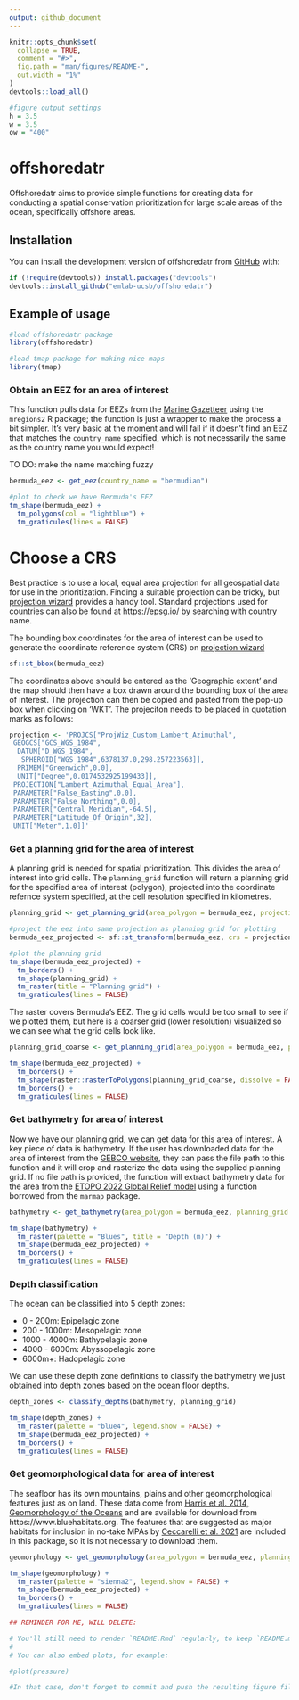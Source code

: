 ```yaml
---
output: github_document
---
```


<!-- README.md is generated from README.Rmd. Please edit that file -->

```r
knitr::opts_chunk$set(
  collapse = TRUE,
  comment = "#>",
  fig.path = "man/figures/README-",
  out.width = "1%"
)
devtools::load_all()

#figure output settings
h = 3.5
w = 3.5
ow = "400"
```

# offshoredatr

<!-- badges: start -->
<!-- badges: end -->

Offshoredatr aims to provide simple functions for creating data for conducting a spatial conservation prioritization for large scale areas of the ocean, specifically offshore areas.

## Installation

You can install the development version of offshoredatr from [GitHub](https://github.com/) with:

```r
if (!require(devtools)) install.packages("devtools")
devtools::install_github("emlab-ucsb/offshoredatr")
```

## Example of usage

```r
#load offshoredatr package
library(offshoredatr)
```
```r
#load tmap package for making nice maps
library(tmap)
```

### Obtain an EEZ for an area of interest

This function pulls data for EEZs from the [Marine Gazetteer](https://marineregions.org/gazetteer.php) using the `mregions2` R package; the function is just a wrapper to make the process a bit simpler. It's very basic at the moment and will fail if it doesn't find an EEZ that matches the `country_name` specified, which is not necessarily the same as the country name you would expect! 

TO DO: make the name matching fuzzy

```r
bermuda_eez <- get_eez(country_name = "bermudian")

#plot to check we have Bermuda's EEZ
tm_shape(bermuda_eez) +
  tm_polygons(col = "lightblue") +
  tm_graticules(lines = FALSE)
```

# Choose a CRS

Best practice is to use a local, equal area projection for all geospatial data for use in the prioritization. Finding a suitable projection can be tricky, but [projection wizard](https://projectionwizard.org) provides a handy tool. Standard projections used for countries can also be found at https://epsg.io/ by searching with country name. 

The bounding box coordinates for the area of interest can be used to generate the coordinate reference system (CRS) on [projection wizard](https://projectionwizard.org)

```r
sf::st_bbox(bermuda_eez)
```

The coordinates above should be entered as the 'Geographic extent' and the map should then have a box drawn around the bounding box of the area of interest. The projection can then be copied and pasted from the pop-up box when clicking on 'WKT'. The projeciton needs to be placed in quotation marks as follows:

```r
projection <- 'PROJCS["ProjWiz_Custom_Lambert_Azimuthal",
 GEOGCS["GCS_WGS_1984",
  DATUM["D_WGS_1984",
   SPHEROID["WGS_1984",6378137.0,298.257223563]],
  PRIMEM["Greenwich",0.0],
  UNIT["Degree",0.0174532925199433]],
 PROJECTION["Lambert_Azimuthal_Equal_Area"],
 PARAMETER["False_Easting",0.0],
 PARAMETER["False_Northing",0.0],
 PARAMETER["Central_Meridian",-64.5],
 PARAMETER["Latitude_Of_Origin",32],
 UNIT["Meter",1.0]]'
```


### Get a planning grid for the area of interest

A planning grid is needed for spatial prioritization. This divides the area of interest into grid cells. The `planning_grid` function will return a planning grid for the specified area of interest (polygon), projected into the coordinate refernce system specified, at the cell resolution specified in kilometres.

```r
planning_grid <- get_planning_grid(area_polygon = bermuda_eez, projection_crs = projection, resolution_km = 5)

#project the eez into same projection as planning grid for plotting
bermuda_eez_projected <- sf::st_transform(bermuda_eez, crs = projection)

#plot the planning grid
tm_shape(bermuda_eez_projected) +
  tm_borders() +
  tm_shape(planning_grid) +
  tm_raster(title = "Planning grid") + 
  tm_graticules(lines = FALSE)
```

The raster covers Bermuda's EEZ. The grid cells would be too small to see if we plotted them, but here is a coarser grid (lower resolution) visualized so we can see what the grid cells look like.

```r
planning_grid_coarse <- get_planning_grid(area_polygon = bermuda_eez, projection_crs = projection, resolution_km = 20)

tm_shape(bermuda_eez_projected) +
  tm_borders() +
  tm_shape(raster::rasterToPolygons(planning_grid_coarse, dissolve = FALSE)) +
  tm_borders() +
  tm_graticules(lines = FALSE)
```

### Get bathymetry for area of interest

Now we have our planning grid, we can get data for this area of interest. A key piece of data is bathymetry. If the user has downloaded data for the area of interest from the [GEBCO website](https://www.gebco.net), they can pass the file path to this function and it will crop and rasterize the data using the supplied planning grid. If no file path is provided, the function will extract bathymetry data for the area from the [ETOPO 2022 Global Relief model](https://www.ncei.noaa.gov/products/etopo-global-relief-model) using a function borrowed from the `marmap` package.

```r
bathymetry <- get_bathymetry(area_polygon = bermuda_eez, planning_grid = planning_grid, keep = FALSE)

tm_shape(bathymetry) +
  tm_raster(palette = "Blues", title = "Depth (m)") +
  tm_shape(bermuda_eez_projected) +
  tm_borders() +
  tm_graticules(lines = FALSE)
```

### Depth classification

The ocean can be classified into 5 depth zones:

* 0 - 200m: Epipelagic zone
* 200 - 1000m: Mesopelagic zone
* 1000 - 4000m: Bathypelagic zone
* 4000 - 6000m: Abyssopelagic zone
* 6000m+: Hadopelagic zone

We can use these depth zone definitions to classify the bathymetry we just obtained into depth zones based on the ocean floor depths.

```r
depth_zones <- classify_depths(bathymetry, planning_grid)

tm_shape(depth_zones) +
  tm_raster(palette = "blue4", legend.show = FALSE) +
  tm_shape(bermuda_eez_projected) +
  tm_borders() +
  tm_graticules(lines = FALSE)
```

### Get geomorphological data for area of interest

The seafloor has its own mountains, plains and other geomorphological features just as on land. These data come from [Harris et al. 2014, Geomorphology of the Oceans](https://doi.org/10.1016/j.margeo.2014.01.011) and are available for download from https://www.bluehabitats.org. The features that are suggested as major habitats for inclusion in no-take MPAs by [Ceccarelli et al. 2021](https://doi.org/10.3389/fmars.2021.634574) are included in this package, so it is not necessary to download them.

```r
geomorphology <- get_geomorphology(area_polygon = bermuda_eez, planning_grid = planning_grid)

tm_shape(geomorphology) +
  tm_raster(palette = "sienna2", legend.show = FALSE) +
  tm_shape(bermuda_eez_projected) +
  tm_borders() +
  tm_graticules(lines = FALSE)
```




```r
## REMINDER FOR ME, WILL DELETE:

# You'll still need to render `README.Rmd` regularly, to keep `README.md` up-to-date. `devtools::build_readme()` is handy for this. You could also use GitHub Actions to re-render `README.Rmd` every time you push. An example workflow can be found here: <https://github.com/r-lib/actions/tree/v1/examples>.
# 
# You can also embed plots, for example:

#plot(pressure)

#In that case, don't forget to commit and push the resulting figure files, so they display on GitHub and CRAN.
```


